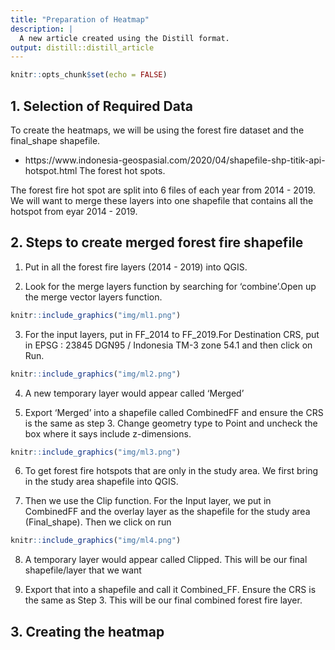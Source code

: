 ```yaml
---
title: "Preparation of Heatmap"
description: |
  A new article created using the Distill format.
output: distill::distill_article
---
```


```r
knitr::opts_chunk$set(echo = FALSE)
```

## 1. Selection of Required Data

To create the heatmaps, we will be using the forest fire dataset and the final_shape shapefile.

  + https://www.indonesia-geospasial.com/2020/04/shapefile-shp-titik-api-hotspot.html The forest hot spots.
  
The forest fire hot spot are split into 6 files of each year from 2014 - 2019. We will want to merge these layers into one shapefile that contains all the hotspot from eyar 2014 - 2019.

## 2. Steps to create merged forest fire shapefile

1. Put in all the forest fire layers (2014 - 2019) into QGIS.


2. Look for the merge layers function by searching for 'combine'.Open up the merge vector layers function. 

```r
knitr::include_graphics("img/ml1.png")
```


3. For the input layers, put in FF_2014 to FF_2019.For Destination CRS, put in EPSG : 23845 DGN95 / Indonesia TM-3 zone 54.1 and then click on Run.

```r
knitr::include_graphics("img/ml2.png")
```


4. A new temporary layer would appear called ‘Merged’


5. Export ‘Merged’ into a shapefile called CombinedFF and ensure the CRS is the same as step 3. Change geometry type to Point and uncheck the box where it says include z-dimensions.

```r
knitr::include_graphics("img/ml3.png")
```

6. To get forest fire hotspots that are only in the study area. We first bring in the study area shapefile into QGIS.


7. Then we use the Clip function. For the Input layer, we put in CombinedFF and the overlay layer as the shapefile for the study area (Final_shape). Then we click on run

```r
knitr::include_graphics("img/ml4.png")
```

8. A temporary layer would appear called Clipped. This will be our final shapefile/layer that we want


9. Export that into a shapefile and call it Combined_FF. Ensure the CRS is the same as Step 3. This will be our final combined forest fire layer.


## 3. Creating the heatmap

